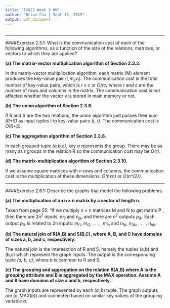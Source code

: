 ```yaml
---
title: "IS622 Week 3 HW"
author: "Brian Chu | Sept 13, 2015"
output: pdf_document
---
```


```r

```
****

####Exercise 2.5.1: What is the communication cost of each of the following algorithms, as a function of the size of the relations, matrices, or vectors to which they are applied?

**(a) The matrix-vector multiplication algorithm of Section 2.3.2.**  
  
In the matrix-vector multiplication algorithm, each matrix (M) element produces the key-value pair $(i, m_{ij}v_{j})$. The communication cost is the total number of key-value pairs, which is *r x c* or *O(rc)* where r and c are the number of rows and columns in the matrix. The communication cost is not affected whether the vector v is stored in main memory or not.  
  
**(b) The union algorithm of Section 2.3.6.**  
  
If R and S are the two relations, the union algorithm just passes their sum *(R+S)* as input tuples *t* to key-value pairs *(t, t)*. The communication cost is *O(R+S)*. 
  
**(c) The aggregation algorithm of Section 2.3.8.**  
  
In each grouped tuple *(a,b,c)*, key *a* represents the group. There may be as many as *r* groups in the relation R so the communication cost may be *O(r)*.
  
**(d) The matrix-multiplication algorithm of Section 2.3.10.**  
  
If we assume square matrices with *n* rows and columns, the communication cost is the multiplication of these dimensions: *O(nxn)* or *O(n^{2})*.     
  
****

####Exercise 2.6.1: Describe the graphs that model the following problems. 

**(a) The multiplication of an n × n matrix by a vector of length n.**  
  
Taken from page 55: "If we multiply n × n matrices M and N to get matrix P , then there are $2n^{2}$ inputs, $m_{ij}$ and $n_{jk}$, and there are $n^{2}$ outputs $p_{ik}$. Each output $p_{ik}$ is related to 2n inputs: $m_{i1}$, $m_{i2}$, . . . , $m_{in}$ and $n_{1k}$, $n_{3k}$, . . . , $n_{nk}$. 
  
**(b) The natural join of R(A,B) and S(B,C), where A, B, and C have domains of sizes a, b, and c, respectively.**  
  
The natural join is the intersection of R and S, namely the tuples (a,b) and (b,c) which represent the graph inputs. The output is the corresponding tuple *(a, b, c)*, where *b* is common to R and S.  
  
**(c) The grouping and aggregation on the relation R(A,B) where A is the grouping attribute and B is aggregated by the MAX operation. Assume A and B have domains of size a and b, respectively.**  
  
The graph inputs are represented by each $(a,b)$ tuple. The graph outputs are $(a, MAX(b))$ and connected based on similar key values of the grouping variable $a$.


